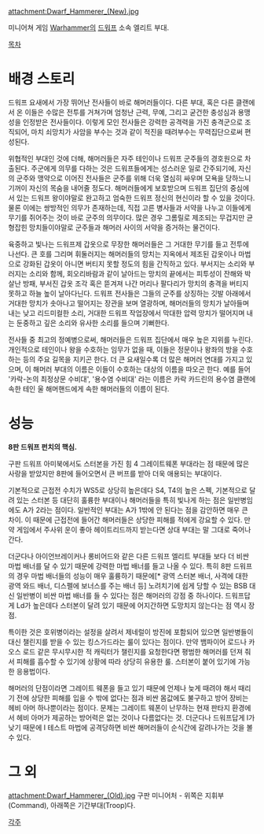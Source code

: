 
{{{+1 '''Hammerers''' }}}

attachment:Dwarf_Hammerer_(New).jpg

미니어쳐 게임 [[Warhammer]]의 [[드워프(워해머 판타지)|드워프]] 소속 엘리트 부대.

[[목차]]

= 배경 스토리 =
드워프 요새에서 가장 뛰어난 전사들이 바로 해머러들이다. 다른 부대, 혹은 다른 클랜에서 온 이들은 수많은 전투를 거쳐가며 엄청난 근력, 무예, 그리고 굳건한 충성심과 용맹성을 인정받은 전사들이다. 이렇게 모인 전사들은 강력한 공격력을 가진 충격군으로 조직되어, 마치 쇠망치가 사암을 부수는 것과 같이 적진을 때려부수는 무력집단으로써 편성된다.

위협적인 부대인 것에 더해, 해머러들은 자주 테인이나 드워프 군주들의 경호원으로 차출된다. 주군에게 의무를 다하는 것은 드워프들에게는 성스러운 일로 간주되기에, 자신의 군주와 맹약으로 이어진 전사들은 군주를 위해 더욱 열심히 싸우며 모욕을 당하느니 기꺼이 자신의 목숨을 내어줄 정도다. 해머러들에게 보호받으며 드워프 집단의 중심에 서 있는 드워프 왕이야말로 완고하고 엄숙한 드워프 정신의 현신이라 할 수 있을 것이다. 물론 이에는 쌍방적인 의무가 존재하는데, 직접 고른 병사들과 서약을 나누고 이들에게 무기를 쥐어주는 것이 바로 군주의 의무이다. 많은 경우 그롬릴로 제조되는 무겁지만 균형잡힌 망치들이야말로 군주들과 해머러 사이의 서약을 증거하는 물건이다.

육중하고 빛나는 드워프제 갑옷으로 무장한 해머러들은 그 거대한 무기를 들고 전투에 나선다. 
큰 호를 그리며 휘둘러지는 해머러들의 망치는 지옥에서 제조된 갑옷이나 마법으로 강화된 갑옷이 아니면 버티지 못할 정도의 힘을 간직하고 있다. 
부서지는 소리와 부러지는 소리와 함께, 회오리바람과 같이 날아드는 망치의 끝에서는 피투성이 잔해와 박살난 방패, 부서진 갑옷 조각 혹은 뜯겨져 나간 머리나 팔다리가 망치의 충격을 버티지 못하고 하늘 높이 날아다닌다. 드워프 전사들은 그들의 군주를 상징하는 깃발 아래에서 거대한 망치가 솟아나고 떨어지는 장관을 보며 열광하며, 해머러들의 망치가 날아들며 내는 낮고 리드미컬한 소리, 거대한 드워프 작업장에서 막대한 압력 망치가 떨어지며 내는 둔중하고 깊은 소리와 유사한 소리를 들으며 기뻐한다.

전사들 중 최고의 정예병으로써, 해머러들은 드워프 집단에서 매우 높은 지위를 누린다. 
개인적으로 테인이나 왕을 수호하는 임무가 없을 때, 이들은 정문이나 왕좌의 방을 수호하는 등의 주요 길목을 지키곤 한다. 
더 큰 요새일수록 더 많은 해머러 연대를 가지고 있으며, 이 해머러 부대의 이름은 이들이 수호하는 대상의 이름을 따오곤 한다. 
예를 들어 '카락-논의 최정상문 수비대', '용수염 수비대' 라는 이름은 카락 카드린의 용수염 클랜에 속한 테인 울 해머핸드에게 속한 해머러들의 이름이 된다.

= 성능 =

'''8판 드워프 펀치의 핵심.'''

구판 드워프 아미북에서도 스터본을 가진 힘 4 그레이트웨폰 부대라는 점 때문에 많은 사랑을 받았지만 8판에 들어오면서 큰 버프를 받아 더욱 애용되는 부대이다.

기본적으로 근접전 수치가 WS5로 상당히 높은데다 S4, T4의 높은 스펙, 기본적으로 달려 있는 스터본 등 대단히 훌륭한 부대이나 해머러들을 특히 빛나게 하는 점은 일반병임에도 A가 2라는 점이다. 일반적인 부대는 A가 1밖에 안 된다는 점을 감안하면 매우 큰 차이. 이 때문에 근접전에 들어간 해머러들은 상당한 피해를 적에게 강요할 수 있다. 만약 게임에서 주사위 운이 좋아 헤이트리드까지 받는다면 상대 부대는 말 그대로 죽어나간다. 

더군다나 아이언브레이커나 롱비어드와 같은 다른 드워프 엘리트 부대들 보다 더 비싼 마법 배너를 달 수 있기 때문에 강력한 마법 배너를 들고 나올 수 있다. 특히 8판 드워프의 경우 마법 배너들의 성능이 매우 훌륭하기 때문에[* 광역 스터본 배너, 사격에 대한 광역 와드 배너, 디스펠에 보너스를 주는 배너 등] 노려치기에 쉽게 당할 수 있는 BSB 대신 일반병이 비싼 마법 배너를 들 수 있다는 점은 해머러의 강점 중 하나이다. 드워프답게 Ld가 높은데다 스터본이 달려 있기 때문에 어지간하면 도망치지 않는다는 점 역시 장점.

특이한 것은 호위병이라는 설정을 살려서 제네럴이 방진에 포함되어 있으면 일반병들이 대신 챌린지를 받을 수 있는 킹스가드라는 룰이 있다는 점이다. 만약 뱀파이어 로드나 카오스 로드 같은 무시무시한 적 캐릭터가 챌린지를 요청한다면 평범한 해머러를 던져 줘서 피해를 흡수할 수 있기에 상황에 따라 상당히 유용한 룰. 스터본이 붙어 있기에 가능한 응용법이다.

해머러의 단점이라면 그레이트 웨폰을 들고 있기 때문에 언제나 늦게 때려야 해서 때리기 전에 상당한 피해를 입을 수 밖에 없다는 점과 비싼 몸값에도 불구하고 방어 장비는 헤비 아머 하나뿐이라는 점이다. 문제는 그레이트 웨폰이 난무하는 현재 판타지 환경에서 헤비 아머가 제공하는 방어력은 없는 것이나 다름없다는 것. 더군다나 드워프답게 I가 낮기 때문에 I 테스트 마법에 공격당하면 비싼 해머러들이 순식간에 갈려나가는 것을 볼 수 있다. 

= 그 외 =

attachment:Dwarf_Hammerer_(Old).jpg
구판 미니어처 - 위쪽은 지휘부(Command), 아래쪽은 기간부대(Troop)다. 


[[각주]]
